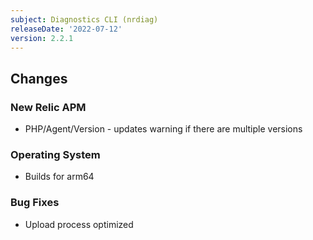 ```yaml
---
subject: Diagnostics CLI (nrdiag)
releaseDate: '2022-07-12'
version: 2.2.1
---
```


## Changes

### New Relic APM

* PHP/Agent/Version - updates warning if there are multiple versions

### Operating System

* Builds for arm64

### Bug Fixes

* Upload process optimized
